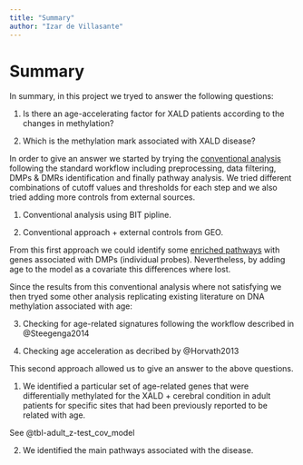 ```yaml
---
title: "Summary"
author: "Izar de Villasante"
---
```


# Summary

In summary, in this project we tryed to answer the following questions:

1. Is there an age-accelerating factor for XALD patients according to the changes in methylation?

2. Which is the methylation mark associated with XALD disease?

In order to give an answer we started by trying the [conventional analysis]() following the standard workflow including preprocessing, data filtering, DMPs & DMRs identification and finally pathway analysis. We tried different combinations of cutoff values and thresholds for each step and we also tried adding more controls from external sources. 

1. Conventional analysis using BIT pipline.

2. Conventional approach + external controls from GEO.

From this first approach we could identify some [enriched pathways](standard.qmd#sec-pathway) with genes associated with DMPs (individual probes). Nevertheless, by adding age to the model as a covariate this differences where lost.  

Since the results from this conventional analysis where not satisfying we then tryed some other analysis replicating existing literature on DNA methylation associated with age:  

3. Checking for age-related signatures following the workflow described in @Steegenga2014

4. Checking age acceleration as decribed by @Horvath2013

This second approach allowed us to give an answer to the above questions.

1. We identified a particular set of age-related genes that were differentially methylated for the XALD + cerebral condition in adult patients for specific sites that had been previously reported to be related with age.

See @tbl-adult_z-test_cov_model


2. We identified the main pathways associated with the disease.
